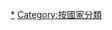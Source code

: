 {{Commons category|Energy by country}}
{{Categories by country|nocat}}
{{Portal|能源}}
{{Cat main|能源}}

[[Category:各地区能源|*]]
[[Category:按國家分類|Category:按國家分類]]